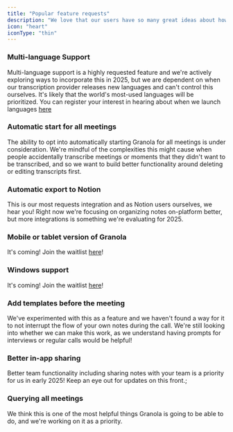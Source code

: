 ```yaml
---
title: "Popular feature requests"
description: "We love that our users have so many great ideas about how to make Granola better. This page contains some information about the most frequently requested features and when you might be able to expect them."
icon: "heart"
iconType: "thin"
---
```


### Multi-language Support

Multi-language support is a highly requested feature and we're actively exploring ways to incorporate this in 2025, but we are dependent on when our transcription provider releases new languages and can't control this ourselves. It's likely that the world's most-used languages will be prioritized. You can register your interest in hearing about when we launch languages [here](https://tally.so/r/mDAZlZ)

### Automatic start for all meetings

The ability to opt into automatically starting Granola for all meetings is under consideration. We're mindful of the complexities this might cause when people accidentally transcribe meetings or moments that they didn't want to be transcribed, and so we want to build better functionality around deleting or editing transcripts first.&#x20;

### Automatic export to Notion

This is our most requests integration and as Notion users ourselves, we hear you! Right now we're focusing on organizing notes on-platform better, but more integrations is something we're evaluating for 2025.&#x20;

### Mobile or tablet version of Granola

It's coming! Join the waitlist [here](https://www.granola.ai/app)!

### Windows support

It's coming! Join the waitlist [here](https://tally.so/r/3EXKgL)!

### Add templates before the meeting

We've experimented with this as a feature and we haven't found a way for it to not interrupt the flow of your own notes during the call. We're still looking into whether we can make this work, as we understand having prompts for interviews or regular calls would be helpful!

### Better in-app sharing

Better team functionality including sharing notes with your team is a priority for us in early 2025! Keep an eye out for updates on this front.;

### Querying all meetings

We think this is one of the most helpful things Granola is going to be able to do, and we're working on it as a priority. 

